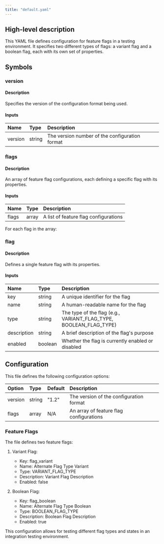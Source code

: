 ```yaml
---
title: "default.yaml"
---
```


## High-level description
This YAML file defines configuration for feature flags in a testing environment. It specifies two different types of flags: a variant flag and a boolean flag, each with its own set of properties.

## Symbols

### version
#### Description
Specifies the version of the configuration format being used.

#### Inputs
| Name | Type | Description |
|:-----|:-----|:------------|
| version | string | The version number of the configuration format |

### flags
#### Description
An array of feature flag configurations, each defining a specific flag with its properties.

#### Inputs
| Name | Type | Description |
|:-----|:-----|:------------|
| flags | array | A list of feature flag configurations |

For each flag in the array:

### flag
#### Description
Defines a single feature flag with its properties.

#### Inputs
| Name | Type | Description |
|:-----|:-----|:------------|
| key | string | A unique identifier for the flag |
| name | string | A human-readable name for the flag |
| type | string | The type of the flag (e.g., VARIANT_FLAG_TYPE, BOOLEAN_FLAG_TYPE) |
| description | string | A brief description of the flag's purpose |
| enabled | boolean | Whether the flag is currently enabled or disabled |

## Configuration
This file defines the following configuration options:

| Option | Type | Default | Description |
|:-------|:-----|:--------|:------------|
| version | string | "1.2" | The version of the configuration format |
| flags | array | N/A | An array of feature flag configurations |

### Feature Flags
The file defines two feature flags:

1. Variant Flag:
   - Key: flag_variant
   - Name: Alternate Flag Type Variant
   - Type: VARIANT_FLAG_TYPE
   - Description: Variant Flag Description
   - Enabled: false

2. Boolean Flag:
   - Key: flag_boolean
   - Name: Alternate Flag Type Boolean
   - Type: BOOLEAN_FLAG_TYPE
   - Description: Boolean Flag Description
   - Enabled: true

This configuration allows for testing different flag types and states in an integration testing environment.